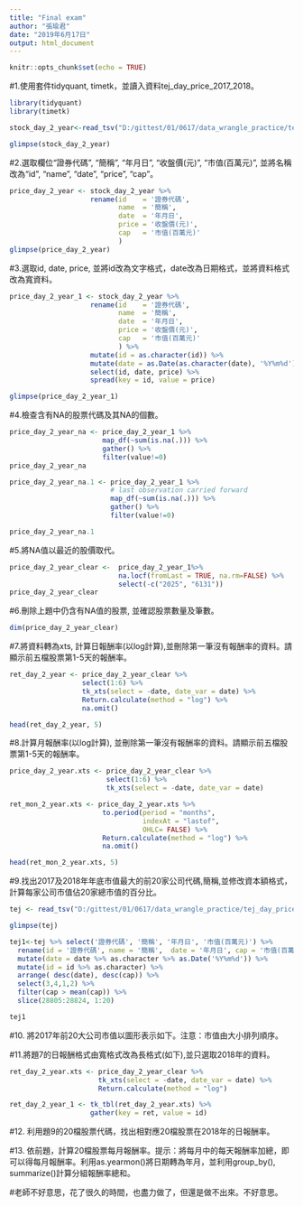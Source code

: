 ```yaml
---
title: "Final exam"
author: "張瑜君"
date: "2019年6月17日"
output: html_document
---
```


```r
knitr::opts_chunk$set(echo = TRUE)
```


#1.使用套件tidyquant, timetk，並讀入資料tej_day_price_2017_2018。
```r
library(tidyquant)
library(timetk)

stock_day_2_year<-read_tsv("D:/gittest/01/0617/data_wrangle_practice/tej_day_price_2017_2018.txt")

glimpse(stock_day_2_year)
```


#2.選取欄位“證券代碼”, “簡稱”, “年月日”, “收盤價(元)”, “市值(百萬元)”, 並將名稱改為“id”, “name”, “date”, “price”, “cap”。
```r
price_day_2_year <- stock_day_2_year %>% 
                    rename(id    = '證券代碼', 
                           name  = '簡稱', 
                           date  = '年月日', 
                           price = '收盤價(元)',
                           cap   = '市值(百萬元)'
                           ) 
glimpse(price_day_2_year)
```


#3.選取id, date, price, 並將id改為文字格式，date改為日期格式，並將資料格式改為寬資料。
```r
price_day_2_year_1 <- stock_day_2_year %>% 
                    rename(id    = '證券代碼', 
                           name  = '簡稱', 
                           date  = '年月日', 
                           price = '收盤價(元)',
                           cap   = '市值(百萬元)'
                           ) %>% 
                    mutate(id = as.character(id)) %>%
                    mutate(date = as.Date(as.character(date), '%Y%m%d')) %>%
                    select(id, date, price) %>% 
                    spread(key = id, value = price) 

glimpse(price_day_2_year_1)
```


#4.檢查含有NA的股票代碼及其NA的個數。
```r
price_day_2_year_na <- price_day_2_year_1 %>% 
                       map_df(~sum(is.na(.))) %>% 
                       gather() %>% 
                       filter(value!=0)
price_day_2_year_na

price_day_2_year_na.1 <- price_day_2_year_1 %>% 
                         # last observation carried forward
                         map_df(~sum(is.na(.))) %>% 
                         gather() %>% 
                         filter(value!=0)

price_day_2_year_na.1
```


#5.將NA值以最近的股價取代。
```r
price_day_2_year_clear <-  price_day_2_year_1%>% 
                           na.locf(fromLast = TRUE, na.rm=FALSE) %>%
                           select(-c("2025", "6131"))
price_day_2_year_clear
```


#6.刪除上題中仍含有NA值的股票, 並確認股票數量及筆數。
```r
dim(price_day_2_year_clear)
```


#7.將資料轉為xts, 計算日報酬率(以log計算),並刪除第一筆沒有報酬率的資料。請顯示前五檔股票第1-5天的報酬率。
```r
ret_day_2_year <- price_day_2_year_clear %>% 
                  select(1:6) %>% 
                  tk_xts(select = -date, date_var = date) %>% 
                  Return.calculate(method = "log") %>%
                  na.omit()

head(ret_day_2_year, 5)
```


#8.計算月報酬率(以log計算), 並刪除第一筆沒有報酬率的資料。請顯示前五檔股票第1-5天的報酬率。
```r
price_day_2_year.xts <- price_day_2_year_clear %>%
                        select(1:6) %>%
                        tk_xts(select = -date, date_var = date)  

ret_mon_2_year.xts <- price_day_2_year.xts %>% 
                       to.period(period = "months", 
                                 indexAt = "lastof", 
                                 OHLC= FALSE) %>% 
                       Return.calculate(method = "log") %>%
                       na.omit()

head(ret_mon_2_year.xts, 5)
```


#9.找出2017及2018年年底市值最大的前20家公司代碼,簡稱,並修改資本額格式，計算每家公司市值佔20家總市值的百分比。
```r
tej <- read_tsv("D:/gittest/01/0617/data_wrangle_practice/tej_day_price_2017_2018.txt", col_names = TRUE)

glimpse(tej)

tej1<-tej %>% select('證券代碼', '簡稱', '年月日', '市值(百萬元)') %>% 
  rename(id = '證券代碼', name = '簡稱',  date = '年月日', cap = '市值(百萬元)') %>%      
  mutate(date = date %>% as.character %>% as.Date('%Y%m%d')) %>% 
  mutate(id = id %>% as.character) %>% 
  arrange( desc(date), desc(cap)) %>% 
  select(3,4,1,2) %>% 
  filter(cap > mean(cap)) %>% 
  slice(28805:28824, 1:20)

tej1
```


#10. 將2017年前20大公司市值以圖形表示如下。注意：市值由大小排列順序。

#11.將題7的日報酬格式由寬格式改為長格式(如下),並只選取2018年的資料。
```r
ret_day_2_year.xts <- price_day_2_year_clear %>% 
                      tk_xts(select = -date, date_var = date) %>% 
                      Return.calculate(method = "log")

ret_day_2_year_1 <- tk_tbl(ret_day_2_year.xts) %>% 
                    gather(key = ret, value = id)
```


#12. 利用題9的20檔股票代碼，找出相對應20檔股票在2018年的日報酬率。

#13. 依前題，計算20檔股票每月報酬率。提示：將每月中的每天報酬率加總，即可以得每月報酬率。利用as.yearmon()將日期轉為年月，並利用group_by(), summarize()計算分組報酬率總和。

#老師不好意思，花了很久的時間，也盡力做了，但還是做不出來。不好意思。
